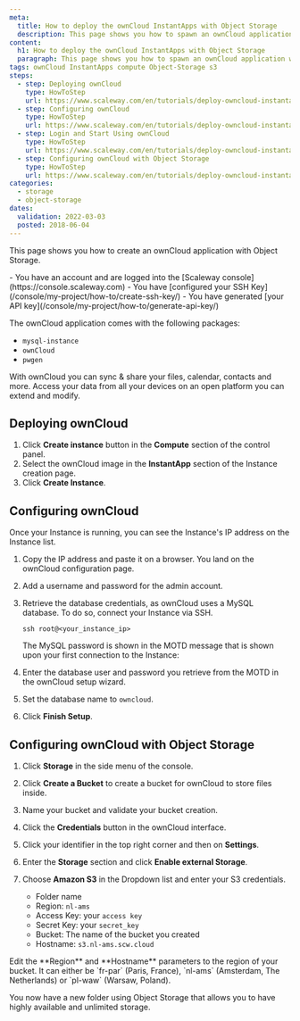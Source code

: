 ```yaml
---
meta:
  title: How to deploy the ownCloud InstantApps with Object Storage
  description: This page shows you how to spawn an ownCloud application with Object Storage.
content:
  h1: How to deploy the ownCloud InstantApps with Object Storage
  paragraph: This page shows you how to spawn an ownCloud application with Object Storage.
tags: ownCloud InstantApps compute Object-Storage s3
steps:
  - step: Deploying ownCloud
    type: HowToStep
    url: https://www.scaleway.com/en/tutorials/deploy-owncloud-instantapps-s3/#Deploying-ownCloud
  - step: Configuring ownCloud
    type: HowToStep
    url: https://www.scaleway.com/en/tutorials/deploy-owncloud-instantapps-s3/#Configuring-ownCloud
  - step: Login and Start Using ownCloud
    type: HowToStep
    url: https://www.scaleway.com/en/tutorials/deploy-owncloud-instantapps-s3/#Login-and-Start-Using-ownCloud
  - step: Configuring ownCloud with Object Storage
    type: HowToStep
    url: https://www.scaleway.com/en/tutorials/deploy-owncloud-instantapps-s3/#Configuring-ownCloud-with-Object-Storage
categories:
  - storage
  - object-storage
dates:
  validation: 2022-03-03
  posted: 2018-06-04
---
```


This page shows you how to create an ownCloud application with Object Storage.

<Message type="requirement">
- You have an account and are logged into the [Scaleway console](https://console.scaleway.com)
- You have [configured your SSH Key](/console/my-project/how-to/create-ssh-key/)
- You have generated [your API key](/console/my-project/how-to/generate-api-key/)
</Message>

The ownCloud application comes with the following packages:

  - `mysql-instance`
  - `ownCloud`
  - `pwgen`

With ownCloud you can sync & share your files, calendar, contacts and more. Access your data from all your devices on an open platform you can extend and modify.

## Deploying ownCloud

1. Click **Create instance** button in the **Compute** section of the control panel.
    <Lightbox src="scaleway-nc-create-server.webp" alt="" />
2. Select the ownCloud image in the **InstantApp** section of the Instance creation page.
    <Lightbox src="scaleway-nc-owncloud.webp" alt="" />
3. Click **Create Instance**.

## Configuring ownCloud

Once your Instance is running, you can see the Instance's IP address on the Instance list. 

1. Copy the IP address and paste it on a browser.
You land on the ownCloud configuration page.
    <Lightbox src="scaleway-owncloud-installation.webp" alt="" />
2. Add a username and password for the admin account.
3. Retrieve the database credentials, as ownCloud uses a MySQL database. To do so, connect your Instance via SSH.
    ```
    ssh root@<your_instance_ip>
    ```

    The MySQL password is shown in the MOTD message that is shown upon your first connection to the Instance:
    
    <Lightbox src="scaleway-owncloud-database.webp" alt="" />
4. Enter the database user and password you retrieve from the MOTD in the ownCloud setup wizard.
5. Set the database name to `owncloud`.
6. Click **Finish Setup**.

## Configuring ownCloud with Object Storage

1. Click **Storage** in the side menu of the console.
2. Click **Create a Bucket** to create a bucket for ownCloud to store files inside.
3. Name your bucket and validate your bucket creation.
4. Click the **Credentials** button in the ownCloud interface.
5. Click your identifier in the top right corner and then on **Settings**.
6. Enter the **Storage** section and click **Enable external Storage**.
7. Choose **Amazon S3** in the Dropdown list and enter your S3 credentials.
    <Lightbox src="scaleway-owncloud-configure-s3.webp" alt="" />

    - Folder name
    - Region: `nl-ams`
    - Access Key: your `access key`
    - Secret Key: your `secret_key`
    - Bucket: The name of the bucket you created
    - Hostname: `s3.nl-ams.scw.cloud`

<Message type="important">
  Edit the **Region** and **Hostname** parameters to the region of your bucket. It can either be `fr-par` (Paris, France), `nl-ams` (Amsterdam, The Netherlands) or `pl-waw` (Warsaw, Poland).
</Message>

You now have a new folder using Object Storage that allows you to have highly available and unlimited storage.
